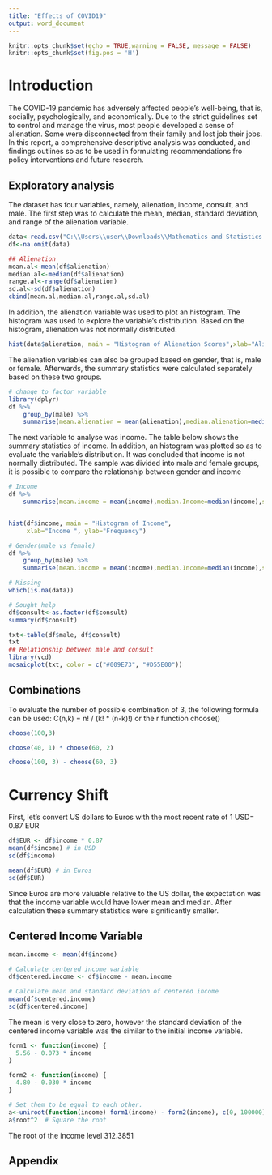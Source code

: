---
title: "Effects of COVID19"
output: word_document
---

```{r setup, include=FALSE}
knitr::opts_chunk$set(echo = TRUE,warning = FALSE, message = FALSE)
knitr::opts_chunk$set(fig.pos = 'H')
```

# Introduction 

The COVID-19 pandemic has adversely affected people's well-being, that is, socially, psychologically, and economically. Due to the strict guidelines set to control and manage the virus, most people developed a sense of alienation. Some were disconnected from their family and lost job their jobs. In this report, a comprehensive descriptive analysis was conducted, and findings outlines so as to be used in formulating recommendations fro policy interventions and future research.

## Exploratory analysis

The dataset has four variables, namely, alienation, income, consult, and male. The first step was to calculate the mean, median, standard deviation, and range of the alienation variable.

```{r}
data<-read.csv("C:\\Users\\user\\Downloads\\Mathematics and Statistics in R Dataset.csv")
df<-na.omit(data)

## Alienation
mean.al<-mean(df$alienation)
median.al<-median(df$alienation)
range.al<-range(df$alienation)
sd.al<-sd(df$alienation)
cbind(mean.al,median.al,range.al,sd.al)

```
In addition, the alienation variable was used to plot an histogram. The histogram was used to explore the variable's distribution. Based on the histogram, alienation was not normally distributed.
```{r}
hist(data$alienation, main = "Histogram of Alienation Scores",xlab="Alienation Score", ylab="Frequency")
```
The alienation variables can also be grouped  based on gender, that is, male or female. Afterwards, the summary statistics were calculated separately based on these two groups.
```{r}
# change to factor variable
library(dplyr)
df %>%
    group_by(male) %>% 
    summarise(mean.alienation = mean(alienation),median.alienation=median(alienation),sd.alienation=sd(alienation))
```
The next variable to analyse was income. The table below shows the summary statistics of income. In addition, an histogram was plotted so as to evaluate the variable's distribution.  It was concluded that income is not normally distributed. The sample was divided into male and female groups, it is possible to compare the relationship between gender and income
```{r}
# Income
df %>%
    summarise(mean.income = mean(income),median.Income=median(income),sd.Income=sd(income))


hist(df$income, main = "Histogram of Income",
     xlab="Income ", ylab="Frequency")
```

```{r}
# Gender(male vs female)
df %>%
    group_by(male) %>% 
    summarise(mean.income = mean(income),median.Income=median(income),sd.Income=sd(income))
```

```{r}
# Missing
which(is.na(data))

# Sought help
df$consult<-as.factor(df$consult)
summary(df$consult)
```

```{r}
txt<-table(df$male, df$consult)
txt
## Relationship between male and consult
library(vcd)
mosaicplot(txt, color = c("#009E73", "#D55E00"))

```

## Combinations
To evaluate the number of possible combination of 3, the following formula can be used:
C(n,k) = n! / (k! * (n-k)!) or the r function choose()

```{r}
choose(100,3)
```

```{r}
choose(40, 1) * choose(60, 2)

```

```{r}
choose(100, 3) - choose(60, 3)
```

# Currency Shift
First, let's convert US dollars to Euros with the most recent rate of 1 USD= 0.87 EUR
```{r}
df$EUR <- df$income * 0.87
mean(df$income) # in USD
sd(df$income) 

mean(df$EUR) # in Euros
sd(df$EUR) 

```
Since Euros are more valuable relative to the US dollar, the expectation was that the income variable  would have lower mean and median. After calculation these summary statistics were significantly smaller. 

## Centered Income Variable
```{r}

mean.income <- mean(df$income)

# Calculate centered income variable
df$centered.income <- df$income - mean.income

# Calculate mean and standard deviation of centered income
mean(df$centered.income)
sd(df$centered.income)
```
The mean is very close to zero, however the standard deviation of the centered income variable was the similar to the initial income variable.

```{r}
form1 <- function(income) {
  5.56 - 0.073 * income
}

form2 <- function(income) {
  4.80 - 0.030 * income
}

# Set them to be equal to each other. 
a<-uniroot(function(income) form1(income) - form2(income), c(0, 100000))
a$root^2  # Square the root

```
The root of the income level 312.3851 

## Appendix

```{r ref.label=knitr::all_labels(), echo=TRUE, eval=FALSE}
```